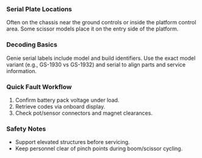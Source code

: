 ### Serial Plate Locations
Often on the chassis near the ground controls or inside the platform control area. Some scissor models place it on the entry side of the platform.

### Decoding Basics
Genie serial labels include model and build identifiers. Use the exact model variant (e.g., GS-1930 vs GS-1932) and serial to align parts and service information.

### Quick Fault Workflow
1. Confirm battery pack voltage under load.
2. Retrieve codes via onboard display.
3. Check pot/sensor connectors and magnet clearances.

### Safety Notes
- Support elevated structures before servicing.
- Keep personnel clear of pinch points during boom/scissor cycling.
